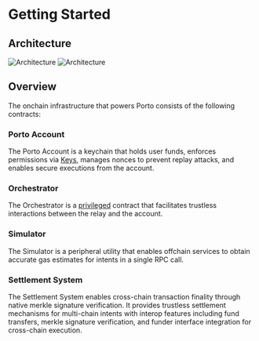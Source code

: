 # Getting Started

## Architecture

<img className="dark:hidden" src="../../public/architecture-light.png" alt="Architecture" />
<img className="hidden dark:block" src="../../public/architecture.png" alt="Architecture" />

## Overview 

The onchain infrastructure that powers Porto consists of the following contracts:

### Porto Account

The Porto Account is a keychain that holds user funds, enforces permissions via [Keys](./account.md#keys), manages nonces to prevent replay attacks, and enables secure executions from the account.

### Orchestrator

The Orchestrator is a [privileged](./account.md#orchestrator-integration) contract that facilitates trustless interactions between the relay and the account.

### Simulator

The Simulator is a peripheral utility that enables offchain services to obtain accurate gas estimates for intents in a single RPC call.

### Settlement System

The Settlement System enables cross-chain transaction finality through native merkle signature verification. It provides trustless settlement mechanisms for multi-chain intents with interop features including fund transfers, merkle signature verification, and funder interface integration for cross-chain execution.

